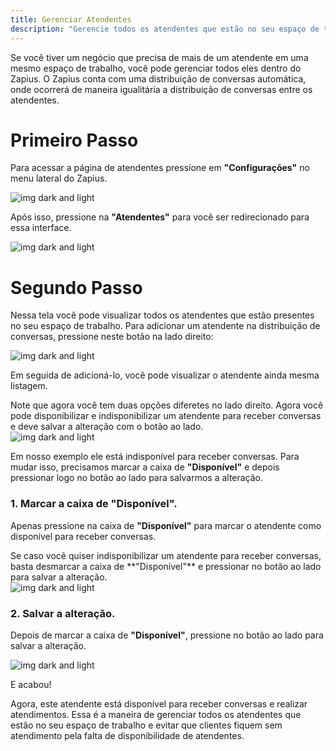 ```yaml
---
title: Gerenciar Atendentes
description: "Gerencie todos os atendentes que estão no seu espaço de trabalho."
---
```


Se você tiver um negócio que precisa de mais de um atendente em uma mesmo espaço de trabalho, você pode gerenciar todos eles dentro do Zapius. O Zapius conta com uma distribuição de conversas automática, onde ocorrerá de maneira igualitária a distribuição de conversas entre os atendentes.

# Primeiro Passo

Para acessar a página de atendentes pressione em **"Configurações"** no menu lateral do Zapius.

<Frame>
  <div className="w-full flex justify-center">
    <img
      alt="img dark and light"
      className="dark:block"
      class="shadow-lg rounded-lg"
      src="/images/menu-configuracoes.png"
    />
  </div>
</Frame>

Após isso, pressione na **"Atendentes"** para você ser redirecionado para essa interface.

<Frame>
  <div className="w-full flex justify-center">
    <img
      alt="img dark and light"
      className="dark:block"
      class="shadow-lg rounded-lg"
      src="/images/aba-atendentes.png"
    />
  </div>
</Frame>

# Segundo Passo

Nessa tela você pode visualizar todos os atendentes que estão presentes no seu espaço de trabalho. Para adicionar um atendente na distribuição de conversas, pressione neste botão na lado direito:

<Frame>
  <div className="w-full flex justify-center">
    <img
      alt="img dark and light"
      className="dark:block"
      class="shadow-lg rounded-lg"
      src="/images/adicionar-atendentes.png"
    />
  </div>
</Frame>

Em seguida de adicioná-lo, você pode visualizar o atendente ainda mesma listagem.

<Warning>
  Note que agora você tem duas opções diferetes no lado direito. Agora você pode
  disponibilizar e indisponibilizar um atendente para receber conversas e deve
  salvar a alteração com o botão ao lado.
</Warning>

<Frame>
  <div className="w-full flex justify-center">
    <img
      alt="img dark and light"
      className="dark:block"
      class="shadow-lg rounded-lg"
      src="/images/atendente-adicionado.png"
    />
  </div>
</Frame>

Em nosso exemplo ele está indisponível para receber conversas. Para mudar isso, precisamos marcar a caixa de **"Disponível"** e depois pressionar logo no botão ao lado para salvarmos a alteração.

### 1. Marcar a caixa de "Disponível".

Apenas pressione na caixa de **"Disponível"** para marcar o atendente como disponível para receber conversas.

<Info>
  Se caso você quiser indisponibilizar um atendente para receber conversas,
  basta desmarcar a caixa de **"Disponível"** e pressionar no botão ao lado para
  salvar a alteração.
</Info>

<Frame>
  <div className="w-full flex justify-center">
    <img
      alt="img dark and light"
      className="dark:block"
      class="shadow-lg rounded-lg"
      src="/images/marcar-atendentes.png"
    />
  </div>
</Frame>

### 2. Salvar a alteração.

Depois de marcar a caixa de **"Disponível"**, pressione no botão ao lado para salvar a alteração.

<Frame>
  <div className="w-full flex justify-center">
    <img
      alt="img dark and light"
      className="dark:block"
      class="shadow-lg rounded-lg"
      src="/images/salvar-atendentes.png"
    />
  </div>
</Frame>

E acabou!

Agora, este atendente está disponível para receber conversas e realizar atendimentos. Essa é a maneira de gerenciar todos os atendentes que estão no seu espaço de trabalho e evitar que clientes fiquem sem atendimento pela falta de disponibilidade de atendentes.
